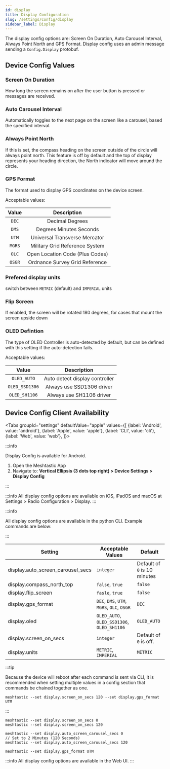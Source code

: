 ```yaml
---
id: display
title: Display Configuration
slug: /settings/config/display
sidebar_label: Display
---
```



The display config options are: Screen On Duration, Auto Carousel Interval, Always Point North and GPS Format. Display config uses an admin message sending a `Config.Display` protobuf.

## Device Config Values

### Screen On Duration

How long the screen remains on after the user button is pressed or messages are received.

### Auto Carousel Interval

Automatically toggles to the next page on the screen like a carousel, based the specified interval.

### Always Point North

If this is set, the compass heading on the screen outside of the circle will always point north. This feature is off by default and the top of display represents your heading direction, the North indicator will move around the circle.

### GPS Format

The format used to display GPS coordinates on the device screen.

Acceptable values:

| Value  |           Description           |
| :----: | :-----------------------------: |
| `DEC`  |         Decimal Degrees         |
| `DMS`  |     Degrees Minutes Seconds     |
| `UTM`  |  Universal Transverse Mercator  |
| `MGRS` | Military Grid Reference System  |
| `OLC`  | Open Location Code (Plus Codes) |
| `OSGR` | Ordnance Survey Grid Reference  |

### Prefered display units

switch between `METRIC` (default) and `IMPERIAL` units

### Flip Screen

If enabled, the screen will be rotated 180 degrees, for cases that mount the screen upside down

### OLED Defintion

The type of OLED Controller is auto-detected by default, but can be defined with this setting if the auto-detection fails.

Acceptable values:

|     Value      |          Description           |
| :------------: | :----------------------------: |
|  `OLED_AUTO`   | Auto detect display controller |
| `OLED_SSD1306` |   Always use SSD1306 driver    |
| `OLED_SH1106`  |    Always use SH1106 driver    |

## Device Config Client Availability

<Tabs
groupId="settings"
defaultValue="apple"
values={[
{label: 'Android', value: 'android'},
{label: 'Apple', value: 'apple'},
{label: 'CLI', value: 'cli'},
{label: 'Web', value: 'web'},
]}>
<TabItem value="android">

:::info

Display Config is available for Android.

1. Open the Meshtastic App
2. Navigate to: **Vertical Ellipsis (3 dots top right) > Device Settings > Display Config**

:::

</TabItem>
<TabItem value="apple">

:::info
All display config options are available on iOS, iPadOS and macOS at Settings > Radio Configuration > Display.
:::

</TabItem>
<TabItem value="cli">

:::info

All display config options are available in the python CLI. Example commands are below:

:::

| Setting                           | Acceptable Values                          | Default                      |
| --------------------------------- | ------------------------------------------ | ---------------------------- |
| display.auto_screen_carousel_secs | `integer`                                  | Default of `0` is 10 minutes |
| display.compass_north_top         | `false`, `true`                            | `false`                      |
| display.flip_screen               | `fasle`, `true`                            | `false`                      |
| display.gps_format                | `DEC`, `DMS`, `UTM`, `MGRS`, `OLC`, `OSGR` | `DEC`                        |
| display.oled                      | `OLED_AUTO`, `OLED_SSD1306`, `OLED_SH1106` | `OLED_AUTO`                  |
| display.screen_on_secs            | `integer`                                  | Default of `0` is off.       |
| display.units                     | `METRIC`, `IMPERIAL`                       | `METRIC`                     |

:::tip

Because the device will reboot after each command is sent via CLI, it is recommended when setting multiple values in a config section that commands be chained together as one.

```shell title="Example:"
meshtastic --set display.screen_on_secs 120 --set display.gps_format UTM
```

:::

```shell title="Set Screen On Duration (Default of 0 is 10 minutes)"
meshtastic --set display.screen_on_secs 0
meshtastic --set display.screen_on_secs 120
```

```shell title="Set Auto Carousel Interval (Default of 0 is Off)"
meshtastic --set display.auto_screen_carousel_secs 0
// Set to 2 Minutes (120 Seconds)
meshtastic --set display.auto_screen_carousel_secs 120
```

```shell title="Specify GPS format on device screen"
meshtastic --set display.gps_format UTM
```

</TabItem>
<TabItem value="web">

:::info
All display config options are available in the Web UI.
:::

  </TabItem>
</Tabs>
